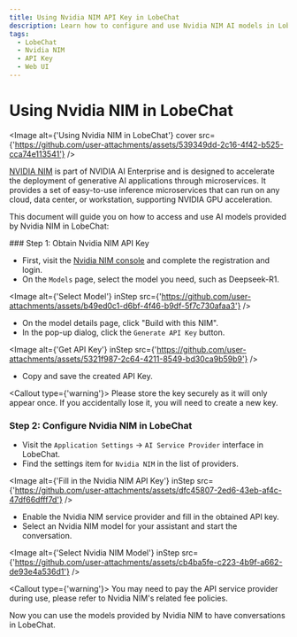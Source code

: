 ```yaml
---
title: Using Nvidia NIM API Key in LobeChat
description: Learn how to configure and use Nvidia NIM AI models in LobeChat, obtain an API key, and start a conversation.
tags:
  - LobeChat
  - Nvidia NIM
  - API Key
  - Web UI
---
```


# Using Nvidia NIM in LobeChat

<Image alt={'Using Nvidia NIM in LobeChat'} cover src={'https://github.com/user-attachments/assets/539349dd-2c16-4f42-b525-cca74e113541'} />

[NVIDIA NIM](https://developer.nvidia.com/nim) is part of NVIDIA AI Enterprise and is designed to accelerate the deployment of generative AI applications through microservices. It provides a set of easy-to-use inference microservices that can run on any cloud, data center, or workstation, supporting NVIDIA GPU acceleration.

This document will guide you on how to access and use AI models provided by Nvidia NIM in LobeChat:

<Steps>
  ### Step 1: Obtain Nvidia NIM API Key

  - First, visit the [Nvidia NIM console](https://build.nvidia.com/explore/discover) and complete the registration and login.
  - On the `Models` page, select the model you need, such as Deepseek-R1.

  <Image alt={'Select Model'} inStep src={'https://github.com/user-attachments/assets/b49ed0c1-d6bf-4f46-b9df-5f7c730afaa3'} />

  - On the model details page, click "Build with this NIM".
  - In the pop-up dialog, click the `Generate API Key` button.

  <Image alt={'Get API Key'} inStep src={'https://github.com/user-attachments/assets/5321f987-2c64-4211-8549-bd30ca9b59b9'} />

  - Copy and save the created API Key.

  <Callout type={'warning'}>
    Please store the key securely as it will only appear once. If you accidentally lose it, you will need to create a new key.
  </Callout>

  ### Step 2: Configure Nvidia NIM in LobeChat

  - Visit the `Application Settings` -> `AI Service Provider` interface in LobeChat.
  - Find the settings item for `Nvidia NIM` in the list of providers.

  <Image alt={'Fill in the Nvidia NIM API Key'} inStep src={'https://github.com/user-attachments/assets/dfc45807-2ed6-43eb-af4c-47df66dfff7d'} />

  - Enable the Nvidia NIM service provider and fill in the obtained API key.
  - Select an Nvidia NIM model for your assistant and start the conversation.

  <Image alt={'Select Nvidia NIM Model'} inStep src={'https://github.com/user-attachments/assets/cb4ba5fe-c223-4b9f-a662-de93e4a536d1'} />

  <Callout type={'warning'}>
    You may need to pay the API service provider during use, please refer to Nvidia NIM's related fee policies.
  </Callout>
</Steps>

Now you can use the models provided by Nvidia NIM to have conversations in LobeChat.